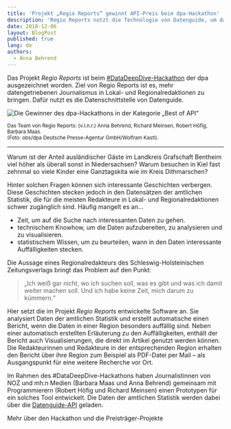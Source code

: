 ```yaml
---
title: 'Projekt „Regio Reports“ gewinnt API-Preis beim dpa-Hackathon'
description: 'Regio Reports nutzt die Technologie von Datenguide, um datengetriebenen Journalismus in Lokalredaktionen zu bringen'
date: 2018-12-06
layout: BlogPost
published: true
lang: de
authors:
  - Anna Behrend
---
```



Das Projekt _Regio Reports_ ist beim [#DataDeepDive-Hackathon](https://www.dpa.com/de/unternehmen/dpa-zeichnet-aus/picturepunk/#data-deep-dive) der dpa ausgezeichnet worden. Ziel von Regio Reports ist es, mehr datengetriebenen Journalismus in Lokal- und Regionalredaktionen zu bringen. Dafür nutzt es die Datenschnittstelle von Datenguide.

![Die Gewinner des dpa-Hackathons in der Kategorie „Best of API“](./dpa-hackathon.jpg)

<small>
  Das Team von Regio Reports: (v.l.n.r.) Anna Behrend, Richard Meinsen, Robert
  Höfig, Barbara Maas.
  <br />
  (Foto: obs/dpa Deutsche Presse-Agentur GmbH/Wolfram Kastl).
</small>

---

Warum ist der Anteil ausländischer Gäste im Landkreis Grafschaft Bentheim viel höher als überall sonst in Niedersachsen? Warum besuchen in Kiel fast zehnmal so viele Kinder eine Ganztagskita wie im Kreis Dithmarschen?

Hinter solchen Fragen können sich interessante Geschichten verbergen. Diese Geschichten stecken jedoch in den Datensätzen der amtlichen Statistik, die für die meisten Redakteure in Lokal- und Regionalredaktionen schwer zugänglich sind. Häufig mangelt es an…

- Zeit, um auf die Suche nach interessanten Daten zu gehen.
- technischem Knowhow, um die Daten aufzubereiten, zu analysieren und zu visualisieren.
- statistischem Wissen, um zu beurteilen, wann in den Daten interessante Auffälligkeiten stecken.

Die Aussage eines Regionalredakteurs des Schleswig-Holsteinischen Zeitungsverlags bringt das Problem auf den Punkt:

> „Ich weiß gar nicht, wo ich suchen soll, was es gibt und was ich damit weiter machen soll. Und ich habe keine Zeit, mich darum zu kümmern.“

Hier setzt die im Projekt _Regio Reports_ entwickelte Software an. Sie analysiert Daten der amtlichen Statistik und erstellt automatische einen Bericht, wenn die Daten in einer Region besonders auffällig sind. Neben einer automatisch erstellten Erläuterung zu den Auffälligkeiten, enthält der Bericht auch Visualisierungen, die direkt im Artikel genutzt werden können. Die Redakteurinnen und Redakteure in der entsprechenden Region erhalten den Bericht über ihre Region zum Beispiel als PDF-Datei per Mail – als Ausgangspunkt für eine weitere Recherche vor Ort.

Im Rahmen des #DataDeepDive-Hackathons haben Journalistinnen von NOZ und mh:n Medien (Barbara Maas und Anna Behrend) gemeinsam mit Programmierern (Robert Höfig und Richard Meinsen) einen Prototypen für ein solches Tool entwickelt. Die Daten der amtlichen Statistik werden dabei über die [Datenguide-API](https://github.com/datenguide/datenguide/blob/master/docs/_api-docs/api_docs.md) geladen.

<ArrowLink href="https://www.presseportal.de/pm/8218/4131855">
  Mehr über den Hackathon und die Preisträger-Projekte
</ArrowLink>
